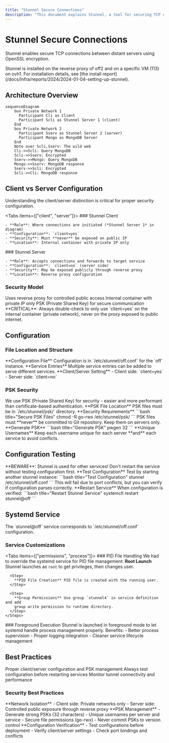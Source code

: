 ```yaml
---
title: "Stunnel Secure Connections"
description: "This document explains Stunnel, a tool for securing TCP connections between distant servers using OpenSSL encryption. It covers its installation, client-server configurations, PSK security, and systemd service setup, including important considerations for public exposure and PID file handling."
---
```



# Stunnel Secure Connections

Stunnel enables secure TCP connections between distant servers using OpenSSL encryption.

<Callout type="info">
  Stunnel is installed on the reverse proxy of off2 and on a specific VM (113)
  on ovh1. For installation details, see [the install
  report](/docs/Infra/reports/2024/2024-01-04-setting-up-stunnel).
</Callout>

## Architecture Overview

```mermaid title="Architecture"
sequenceDiagram
    box Private Network 1
      Participant Cli as Client
      Participant Scli as Stunnel Server 1 (client)
    End
    box Private Network 2
      Participant Sserv as Stunnel Server 2 (server)
      Participant Mongo as MongoDB Server
    End
    Note over Scli,Sserv: The wild web
    Cli->>Scli: Query MongoDB
    Scli->>Sserv: Encrypted
    Sserv->>Mongo: Query MongoDB
    Mongo->>Sserv: MongoDB response
    Sserv->>Scli: Encrypted
    Scli->>Cli: MongoDB response
```

## Client vs Server Configuration

<Callout type="warning">
  Understanding the client/server distinction is critical for proper security
  configuration.
</Callout>

<Tabs items={["client", "server"]}>
  <Tab value="client">
    ### Stunnel Client
    
    - **Role**: Where connections are initiated (*Stunnel Server 1* in diagram)
    - **Configuration**: `client=yes`
    - **Security**: Must **never** be exposed on public IP
    - **Location**: Internal container with private IP only
  </Tab>

  <Tab value="server">
    ### Stunnel Server
    
    - **Role**: Accepts connections and forwards to target service
    - **Configuration**: `client=no` (server side)
    - **Security**: May be exposed publicly through reverse proxy
    - **Location**: Reverse proxy configuration
  </Tab>
</Tabs>

### Security Model

<Cards>
  <Card title="Server Side Exposure" href="#security-considerations">
    Uses reverse proxy for controlled public access
  </Card>
  <Card title="Client Side Protection" href="#security-considerations">
    Internal container with private IP only
  </Card>
  <Card title="Encryption" href="#psk">
    PSK (Private Shared Key) for secure communication
  </Card>
</Cards>

<Callout type="error">
  **CRITICAL**: Always double-check to only use `client=yes` on the internal
  container (private network), never on the proxy exposed to public internet.
</Callout>

## Configuration

### File Location and Structure

<Steps>
  <Step>
    **Configuration File** Configuration is in `/etc/stunnel/off.conf` for the
    `off` instance.
  </Step>

  <Step>
    **Service Entries** Multiple service entries can be added to serve different
    services.
  </Step>

  <Step>
    **Client/Server Setting** - Client side: `client=yes` - Server side:
    `client=no`
  </Step>
</Steps>

### PSK Security

<Callout type="info">
  We use PSK (Private Shared Key) for security - easier and more performant than
  certificate-based authentication.
</Callout>

<Steps>
  <Step>
    **PSK File Location** PSK files must be in `/etc/stunnel/psk/` directory.
  </Step>

  <Step>
    **Security Requirements**
    ```bash title="Secure PSK Files"
    chmod -R go-rwx /etc/stunnel/psk/
    ```
    <Callout type="warning">
      PSK files must **never** be committed to Git repository. Keep them on
      servers only.
    </Callout>
  </Step>

  <Step>
    **Generate PSK**
    ```bash title="Generate PSK"
    pwgen 32
    ```
  </Step>

  <Step>
    **Unique Usernames** Keep each username unique for each server **and** each
    service to avoid conflicts.
  </Step>
</Steps>

## Configuration Testing

<Callout type="error">
  **BEWARE**: Stunnel is used for other services! Don't restart the service
  without testing configuration first.
</Callout>

<Steps>
  <Step>
    **Test Configuration** Test by starting another stunnel instance: ```bash
    title="Test Configuration" stunnel /etc/stunnel/off.conf ```
    <Callout type="info">
      This will fail due to port conflicts, but you can verify if configuration
      parses correctly.
    </Callout>
  </Step>

  <Step>
    **Restart Service** When configuration is verified: ```bash title="Restart
    Stunnel Service" systemctl restart stunnel@off ```
  </Step>
</Steps>

## Systemd Service

<Callout type="info">
  The `stunnel@off` service corresponds to `/etc/stunnel/off.conf`
  configuration.
</Callout>

### Service Customizations

<Tabs items={["permissions", "process"]}>
  <Tab value="permissions">
    ### PID File Handling We had to override the systemd service for PID file
    management:
    <Steps>
      <Step>
        **Root Launch** Stunnel launches as `root` to get privileges, then
        changes user.
      </Step>

      <Step>
        **PID File Creation** PID file is created with the running user.
      </Step>

      <Step>
        **Group Permissions** Use group `stunnel4` in service definition and add
        group write permission to runtime directory.
      </Step>
    </Steps>
  </Tab>

  <Tab value="process">
    ### Foreground Execution
    <Callout type="info">
      Stunnel is launched in foreground mode to let systemd handle process
      management properly.
    </Callout>
    Benefits: - Better process supervision - Proper logging integration -
    Cleaner service lifecycle management
  </Tab>
</Tabs>

## Best Practices

<Cards>
  <Card title="Security" href="#security-best-practices">
    Proper client/server configuration and PSK management
  </Card>
  <Card title="Testing" href="#testing-best-practices">
    Always test configuration before restarting services
  </Card>
  <Card title="Monitoring" href="#monitoring-best-practices">
    Monitor tunnel connectivity and performance
  </Card>
</Cards>

### Security Best Practices

<Steps>
  <Step>
    **Network Isolation** - Client side: Private networks only - Server side:
    Controlled public exposure through reverse proxy
  </Step>

  <Step>
    **PSK Management** - Generate strong PSKs (32 characters) - Unique usernames
    per server and service - Secure file permissions (go-rwx) - Never commit
    PSKs to version control
  </Step>

  <Step>
    **Configuration Verification** - Test configurations before deployment -
    Verify client/server settings - Check port bindings and conflicts
  </Step>
</Steps>
